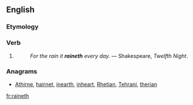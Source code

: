 ==English==

===Etymology===
{{suffix|en|rain|eth}}

===Verb===
{{head|en|verb form}}

# {{en-archaic third-person singular of|rain}}
#: ''For the rain it '''raineth''' every day.'' &mdash; Shakespeare, ''Twelfth Night''.

===Anagrams===
* [[Athirne#English|Athirne]], [[hairnet#English|hairnet]], [[inearth#English|inearth]], [[inheart#English|inheart]], [[Rhetian#English|Rhetian]], [[Tehrani#English|Tehrani]], [[therian#English|therian]]

[[fr:raineth]]